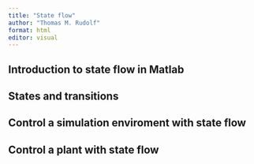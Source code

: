 ```yaml
---
title: "State flow"
author: "Thomas M. Rudolf"
format: html
editor: visual
---
```


## Introduction to state flow in Matlab

## States and transitions

## Control a simulation enviroment with state flow

## Control a plant with state flow